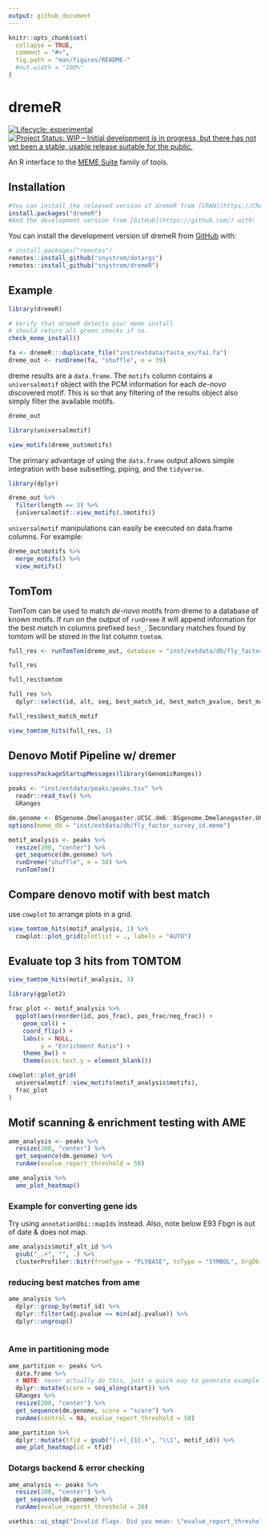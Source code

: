 ```yaml
---
output: github_document
---
```


<!-- README.md is generated from README.Rmd. Please edit that file -->

```r
knitr::opts_chunk$set(
  collapse = TRUE,
  comment = "#>",
  fig.path = "man/figures/README-"
  #out.width = "100%"
)
```

# dremeR

<!-- badges: start -->
[![Lifecycle: experimental](https://img.shields.io/badge/lifecycle-experimental-orange.svg)](https://www.tidyverse.org/lifecycle/#experimental)
[![Project Status: WIP – Initial development is in progress, but there has not yet been a stable, usable release suitable for the public.](https://www.repostatus.org/badges/latest/wip.svg)](https://www.repostatus.org/#wip)
<!-- badges: end -->

An R interface to the [MEME Suite](http://meme-suite.org/) family of tools.

## Installation


```r
#You can install the released version of dremeR from [CRAN](https://CRAN.R-project.org) with:
install.packages("dremeR")
#And the development version from [GitHub](https://github.com/) with:
```

You can install the development version of dremeR from [GitHub](https://github.com/) with:

```r
# install.packages("remotes")
remotes::install_github("snystrom/dotargs")
remotes::install_github("snystrom/dremeR")
```
## Example

```r
library(dremeR)

# Verify that dremeR detects your meme install
# should return all green checks if so.
check_meme_install()
```

```r
fa <- dremeR:::duplicate_file("inst/extdata/fasta_ex/fa1.fa")
dreme_out <- runDreme(fa, "shuffle", e = 39)
```

dreme results are a `data.frame`. The `motifs` column contains a `universalmotif` object with the PCM information for each *de-novo* discovered motif. This is so that any filtering of the results object also simply filter the available motifs.
```r
dreme_out
```
```r
library(universalmotif)

view_motifs(dreme_out$motifs)
```
The primary advantage of using the `data.frame` output allows simple integration with base subsetting, piping, and the `tidyverse`.
```r
library(dplyr)

dreme_out %>% 
  filter(length == 3) %>% 
  {universalmotif::view_motifs(.$motifs)}
```

`universalmotif` manipulations can easily be executed on data.frame columns. For example:
```r
dreme_out$motifs %>% 
  merge_motifs() %>% 
  view_motifs()
```

## TomTom 
TomTom can be used to match *de-novo* motifs from dreme to a database of known
motifs. If run on the output of `runDreme` it will append information for the best match in columns prefixed `best_`. Secondary matches found by tomtom will be stored in the list column `tomtom`. 
```r
full_res <- runTomTom(dreme_out, database = "inst/extdata/db/fly_factor_survey_id.meme")
```
```r
full_res
```
```r
full_res$tomtom
```

```r
full_res %>% 
  dplyr::select(id, alt, seq, best_match_id, best_match_pvalue, best_match_evalue, best_match_motif)
```
```r
full_res$best_match_motif

view_tomtom_hits(full_res, 1)
```

## Denovo Motif Pipeline w/ dremer
```r
suppressPackageStartupMessages(library(GenomicRanges))

peaks <- "inst/extdata/peaks/peaks.tsv" %>%
  readr::read_tsv() %>%
  GRanges
```
```r
dm.genome <- BSgenome.Dmelanogaster.UCSC.dm6::BSgenome.Dmelanogaster.UCSC.dm6
options(meme_db = "inst/extdata/db/fly_factor_survey_id.meme")

motif_analysis <- peaks %>% 
  resize(200, "center") %>% 
  get_sequence(dm.genome) %>% 
  runDreme("shuffle", e = 50) %>% 
  runTomTom()
```

## Compare denovo motif with best match

use `cowplot` to arrange plots in a grid.
```r
view_tomtom_hits(motif_analysis, 1) %>% 
  cowplot::plot_grid(plotlist = ., labels = "AUTO")
```

## Evaluate top 3 hits from TOMTOM

```r
view_tomtom_hits(motif_analysis, 3)
```
```r
library(ggplot2)

frac_plot <- motif_analysis %>% 
  ggplot(aes(reorder(id, pos_frac), pos_frac/neg_frac)) +
    geom_col() + 
    coord_flip() +
    labs(x = NULL,
         y = "Enrichment Ratio") +
    theme_bw() +
    theme(axis.text.y = element_blank())
```

```r
cowplot::plot_grid(
  universalmotif::view_motifs(motif_analysis$motifs),
  frac_plot
)
```

## Motif scanning & enrichment testing with AME
```r
ame_analysis <- peaks %>% 
  resize(200, "center") %>% 
  get_sequence(dm.genome) %>% 
  runAme(evalue_report_threshold = 50)
```
```r
ame_analysis %>% 
  ame_plot_heatmap()
```



### Example for converting gene ids
Try using `annotationDbi::mapIds` instead. Also, note below E93 Fbgn is out of date & does not map.
```r
ame_analysis$motif_alt_id %>% 
  gsub("_.+", "", .) %>% 
  clusterProfiler::bitr(fromType = "FLYBASE", toType = "SYMBOL", OrgDb = org.Dm.eg.db::org.Dm.eg.db)
```

### reducing best matches from ame
```r

ame_analysis %>% 
  dplyr::group_by(motif_id) %>% 
  dplyr::filter(adj.pvalue == min(adj.pvalue)) %>% 
  dplyr::ungroup()
  
```

### Ame in partitioning mode
```r
ame_partition <- peaks %>% 
  data.frame %>% 
  # NOTE: never actually do this, just a quick way to generate example data
  dplyr::mutate(score = seq_along(start)) %>% 
  GRanges %>% 
  resize(200, "center") %>% 
  get_sequence(dm.genome, score = "score") %>% 
  runAme(control = NA, evalue_report_threshold = 50)
```
```r
ame_partition %>% 
  dplyr::mutate(tfid = gsub("(.+)_{1}.+", "\\1", motif_id)) %>% 
  ame_plot_heatmap(id = tfid)
```

### Dotargs backend & error checking

```r
ame_analysis <- peaks %>% 
  resize(200, "center") %>% 
  get_sequence(dm.genome) %>% 
  runAme(evalue_reportt_threshold = 30)
```
```r
usethis::ui_stop("Invalid flags. Did you mean: \"evalue_report_threshold\" instead of: \"evalue_reportt_threshold\"")
```

